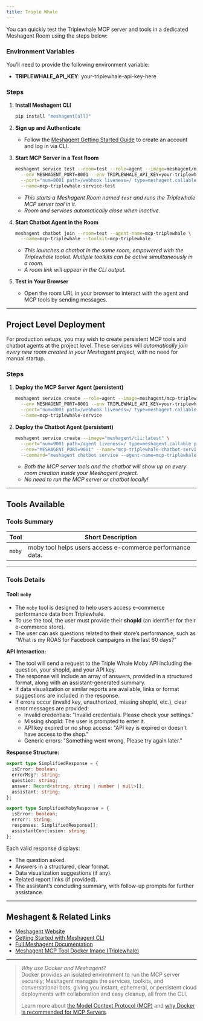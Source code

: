 ```yaml
---
title: Triple Whale
---
```



You can quickly test the Triplewhale MCP server and tools in a dedicated Meshagent Room using the steps below:

### Environment Variables

You’ll need to provide the following environment variable:
- **TRIPLEWHALE_API_KEY**: your-triplewhale-api-key-here

### Steps

1. **Install Meshagent CLI**
   ```sh
   pip install "meshagent[all]"
   ```
2. **Sign up and Authenticate**
   - Follow the [Meshagent Getting Started Guide](https://docs.meshagent.com/cli/getting_started) to create an account and log in via CLI.

3. **Start MCP Server in a Test Room**
   ```sh
   meshagent service test --room=test --role=agent --image=meshagent/mcp-triplewhale:latest \
     --env MESHAGENT_PORT=8001 --env TRIPLEWHALE_API_KEY=your-triplewhale-api-key-here \
     --port="num=8001 path=/webhook liveness=/ type=meshagent.callable" \
     --name=mcp-triplewhale-service-test
   ```
   - *This starts a Meshagent Room named `test` and runs the Triplewhale MCP server tool in it.*
   - *Room and services automatically close when inactive.*

4. **Start Chatbot Agent in the Room**
   ```sh
   meshagent chatbot join --room=test --agent-name=mcp-triplewhale \
     --name=mcp-triplewhale --toolkit=mcp-triplewhale
   ```
   - *This launches a chatbot in the same room, empowered with the Triplewhale toolkit. Multiple toolkits can be active simultaneously in a room.*
   - *A room link will appear in the CLI output.*

5. **Test in Your Browser**
   - Open the room URL in your browser to interact with the agent and MCP tools by sending messages.

---

## Project Level Deployment

For production setups, you may wish to create persistent MCP tools and chatbot agents at the project level. These services will *automatically join every new room created in your Meshagent project*, with no need for manual startup.

### Steps

1. **Deploy the MCP Server Agent (persistent)**
   ```sh
   meshagent service create --role=agent --image=meshagent/mcp-triplewhale:latest \
     --env MESHAGENT_PORT=8001 --env TRIPLEWHALE_API_KEY=your-triplewhale-api-key-here \
     --port="num=8001 path=/webhook liveness=/ type=meshagent.callable" \
     --name=mcp-triplewhale-service
   ```
2. **Deploy the Chatbot Agent (persistent)**
   ```sh
   meshagent service create --image="meshagent/cli:latest" \
     --port="num=9001 path=/agent liveness=/ type=meshagent.callable participant_name=mcp-triplewhale-chatbot" \
     --env="MESHAGENT_PORT=9001" --name="mcp-triplewhale-chatbot-service" \
     --command="meshagent chatbot service --agent-name=mcp-triplewhale-chatbot --toolkit=mcp-triplewhale"
   ```
   - *Both the MCP server tools and the chatbot will show up on *every* room creation inside your Meshagent project.*
   - *No need to run the MCP server or chatbot locally!*

---

## Tools Available

### Tools Summary

| Tool      | Short Description                                     |
|-----------|------------------------------------------------------|
| `moby`    | moby tool helps users access e-commerce performance data.|

---

### Tools Details

#### Tool: **`moby`**
- The `moby` tool is designed to help users access e-commerce performance data from Triplewhale.
- To use the tool, the user must provide their **shopId** (an identifier for their e-commerce store).
- The user can ask questions related to their store’s performance, such as “What is my ROAS for Facebook campaigns in the last 60 days?”

**API Interaction:**
- The tool will send a request to the Triple Whale Moby API including the question, your shopId, and your API key.
- The response will include an array of answers, provided in a structured format, along with an assistant-generated summary.
- If data visualization or similar reports are available, links or format suggestions are included in the response.
- If errors occur (invalid key, unauthorized, missing shopId, etc.), clear error messages are provided:
  - Invalid credentials: "Invalid credentials. Please check your settings."
  - Missing shopId: The user is prompted to enter it.
  - API key expired or no shop access: "API key is expired or doesn't have access to the shop."
  - Generic errors: "Something went wrong. Please try again later."

**Response Structure:**

```ts
export type SimplifiedResponse = {
  isError: boolean;
  errorMsg?: string;
  question: string;
  answer: Record<string, string | number | null>[];
  assistant: string;
};

export type SimplifiedMobyResponse = {
  isError: boolean;
  error?: string;
  responses: SimplifiedResponse[];
  assistantConclusion: string;
};
```

Each valid response displays:
- The question asked.
- Answers in a structured, clear format.
- Data visualization suggestions (if any).
- Related report links (if provided).
- The assistant’s concluding summary, with follow-up prompts for further assistance.

---

## Meshagent & Related Links

- [Meshagent Website](https://www.meshagent.com/)
- [Getting Started with Meshagent CLI](https://docs.meshagent.com/cli/getting_started)
- [Full Meshagent Documentation](https://docs.meshagent.com)
- [Meshagent MCP Tool Docker Image (Triplewhale)](https://hub.docker.com/r/meshagent/mcp-triplewhale)

---

> *Why use Docker and Meshagent?*  
> Docker provides an isolated environment to run the MCP server securely; Meshagent manages the services, toolkits, and conversational bots, giving you instant, ephemeral, or persistent cloud deployments with collaboration and easy cleanup, all from the CLI.  
>  
> Learn more about [the Model Context Protocol (MCP)](https://www.anthropic.com/news/model-context-protocol) and [why Docker is recommended for MCP Servers](https://www.docker.com/blog/the-model-context-protocol-simplifying-building-ai-apps-with-anthropic-claude-desktop-and-docker/).